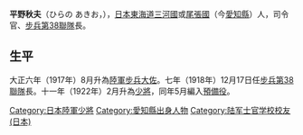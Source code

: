 {{Unreferenced|time=2021-03-28T06:40:21+00:00}}
{{Infobox military person
|original_name   = 平野 秋夫
|image           = 
|imagesize       = 
|caption         = 
|office          = [[第16師團|第16師團]]
|title           = [[步兵第38聯隊|步兵第38聯隊]]長
|monarch         = [[大正天皇|大正天皇]]
|1blankname      = 第16師團<br>長
|1namedata       = [[梨本宮守正王|梨本宮守正王]]→{{Link-ja|志岐守治|志岐守治}}
|term_start      = 1918年12月17日
|term_end        = 1922年2月8日
|predecessor     = {{Link-ja|安芸晉|安芸晋}} 
|successor       = {{Link-ja|宇野捨二|宇野捨二}}
|office1         = {{Link-ja|第18師管|第18師管}}
|title1          = 第23旅管{{Link-ja|大村連隊區|長崎連隊区}}司令官
|monarch1        = 大正天皇
|1blankname1     = 第18師團<br>長
|1namedata1      = [[柴勝三郎|柴勝三郎]]
|term_start1     = 1916年8月18日
|term_end1       = 1918年12月17日
|predecessor1    = 島内源一郎
|successor1      = 佐佐木久雄

|birth_date      = [[明治|明治]]四年六月一日（{{birth date|1871|7|18}}）
|birth_place     = {{JPN-EMP}}[[東海道|東海道]][[三河國|三河國]]或[[尾張國|尾張國]]（今{{JPN}}[[愛知縣|愛知縣]]）
|death_date      = ？
|alma_mater      = [[陸軍士官學校_(日本)|陸軍士官學校]]（1894年）
|profession      = [[大日本帝國陸軍|陸軍]][[軍人|軍人]]
|allegiance      = {{Flag|Empire of Japan}}
|serviceyears    = 1894年～1922年
|rank            = [[File:帝國陸軍の階級―肩章―少将.svg|35px]][[陸军|陸军]][[少将|少将]]
| work           = 《第八師團小機動演習》
}} 
{{japanese|japanese=平野 秋夫|kana=ひらの あきお|romaji=Hirano Akio}} 
'''平野秋夫'''（ひらの あきお{{日語}}，{{bd|1871年|7月18日|？||Hirano, Akio}}），[[日本|日本]][[東海道|東海道]][[三河國|三河國]]或[[尾張國|尾張國]]（今[[愛知縣|愛知縣]]）人，{{Link-ja|大村連隊區|長崎連隊区}}司令官、[[步兵第38聯隊|步兵第38聯隊]]長。

==生平==
大正六年（1917年）8月升為[[大日本帝國陸軍|陸軍]][[步兵|步兵]][[大佐|大佐]]。七年（1918年）12月17日任[[步兵第38聯隊|步兵第38聯隊]]長。十一年（1922年）2月升為[[少將|少將]]，同年5月編入[[預備役|預備役]]。

{{DEFAULTSORT:Hirano Akio}}
[[Category:日本陸軍少將|Category:日本陸軍少將]]
[[Category:愛知縣出身人物|Category:愛知縣出身人物]]
[[Category:陆军士官学校校友_(日本)|Category:陆军士官学校校友 (日本)]]